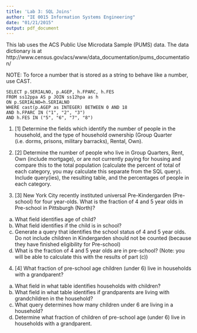 ```yaml
---
title: 'Lab 3: SQL Joins'
author: "IE 0015 Information Systems Engineering"
date: "01/21/2015"
output: pdf_document
---
```


This lab uses the ACS Public Use Microdata Sample (PUMS) data.  The data dictionary is at http://www.census.gov/acs/www/data_documentation/pums_documentation/

NOTE:  To force a number that is stored as a string to behave like a number, use CAST.

```
SELECT p.SERIALNO, p.AGEP, h.FPARC, h.FES
FROM ss12ppa AS p JOIN ss12hpa as h
ON p.SERIALNO=h.SERIALNO
WHERE cast(p.AGEP as INTEGER) BETWEEN 0 AND 18
AND h.FPARC IN ("1", "2", "3")
AND h.FES IN ("5", "6", "7", "8")
```


1. [1] Determine the fields which identify the number of people in the household, and the type of household ownership (Group Quarter (i.e. dorms, prisons, military barracks), Rental, Own).

2.  [2] Determine the number of people who live in Group Quarters, Rent, Own (include mortgage), or are not currently paying for housing and compare this to the total population (calculate the percent of total of each category, you may calculate this separate from the SQL query).  Include query(ies), the resulting table, and the percentages of people in each category.

3.  [3] New York City recently instituted universal Pre-Kindergarden (Pre-school) for four year-olds.  What is the fraction of 4 and 5 year olds in Pre-school in Pittsburgh (North)? 
  a.  What field identifies age of child?
  b.  What field identifies if the child is in school?
  c.  Generate a query that identifies the school status of 4 and 5 year olds. Do not include children in Kindergarden should not be counted (because they have finished eligibility for Pre-school)
  d.  What is the fraction of 4 and 5 year olds are in pre-school? (Note: you will be able to calculate this with the results of part (c))

4.  [4] What fraction of pre-school age children (under 6) live in households with a grandparent?
  a.  What field in what table identifies households with children?
  b.  What field in what table identifies if grandparents are living with grandchildren in the household?
  c.  What query determines how many children under 6 are living in a household?
  d.  Determine what fraction of children of pre-school age (under 6) live in households with a grandparent.
  
